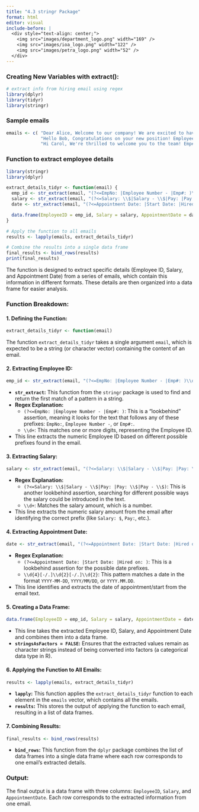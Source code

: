 ```yaml
---
title: "4.3 stringr Package"
format: html
editor: visual
include-before: |
  <div style="text-align: center;">
    <img src="images/department_logo.png" width="169" />
    <img src="images/ioa_logo.png" width="122" />
    <img src="images/petra_logo.png" width="52" />
  </div>
---
```


### **Creating New Variables with extract()**:

```r
# extract info from hiring email using regex
library(dplyr)
library(tidyr) 
library(stringr)
```

### Sample emails

```r
emails <- c( "Dear Alice, Welcome to our company! We are excited to have you on board. Your EmpNo: 12345; Salary: $55000; Appointment Date: 2023-06-01. Please reach out if you have any questions.",
             "Hello Bob, Congratulations on your new position! Employee Number - 67890 | Salary - $65000 | Start Date: 2023/07/15. We look forward to working with you.", 
             "Hi Carol, We're thrilled to welcome you to the team! Emp#: 54321 | Pay: 75000 USD | Hired on: 2023.08.20. Let us know if you need any assistance." )
```

### Function to extract employee details

```r
library(stringr)
library(dplyr)

extract_details_tidyr <- function(email) {
  emp_id <- str_extract(email, "(?<=EmpNo: |Employee Number - |Emp#: )\\d+")
  salary <- str_extract(email, "(?<=Salary: \\$|Salary - \\$|Pay: |Pay: \\$|Pay - \\$)\\d+")
  date <- str_extract(email, "(?<=Appointment Date: |Start Date: |Hired on: )\\d{4}[-/.]\\d{2}[-/.]\\d{2}")

  data.frame(EmployeeID = emp_id, Salary = salary, AppointmentDate = date, stringsAsFactors = FALSE)
}

# Apply the function to all emails
results <- lapply(emails, extract_details_tidyr)

# Combine the results into a single data frame
final_results <- bind_rows(results)
print(final_results)

```

The function is designed to extract specific details (Employee ID, Salary, and Appointment Date) from a series of emails, which contain this information in different formats. These details are then organized into a data frame for easier analysis.

### Function Breakdown:

#### 1. **Defining the Function:**

``` r
extract_details_tidyr <- function(email)
```

The function `extract_details_tidyr` takes a single argument `email`, which is expected to be a string (or character vector) containing the content of an email.

#### 2. **Extracting Employee ID:**

``` r
emp_id <- str_extract(email, "(?<=EmpNo: |Employee Number - |Emp#: )\\d+")
```

-   **`str_extract`:** This function from the `stringr` package is used to find and return the first match of a pattern in a string.
-   **Regex Explanation:**
    -   `(?<=EmpNo: |Employee Number - |Emp#: )`: This is a "lookbehind" assertion, meaning it looks for the text that follows any of these prefixes: `EmpNo:`, `Employee Number -`, or `Emp#:`.
    -   `\\d+`: This matches one or more digits, representing the Employee ID.
-   This line extracts the numeric Employee ID based on different possible prefixes found in the email.

#### 3. **Extracting Salary:**

``` r
salary <- str_extract(email, "(?<=Salary: \\$|Salary - \\$|Pay: |Pay: \\$|Pay - \\$)\\d+")
```

-   **Regex Explanation:**
    -   `(?<=Salary: \\$|Salary - \\$|Pay: |Pay: \\$|Pay - \\$)`: This is another lookbehind assertion, searching for different possible ways the salary could be introduced in the text.
    -   `\\d+`: Matches the salary amount, which is a number.
-   This line extracts the numeric salary amount from the email after identifying the correct prefix (like `Salary: $`, `Pay:`, etc.).

#### 4. **Extracting Appointment Date:**

``` r
date <- str_extract(email, "(?<=Appointment Date: |Start Date: |Hired on: )\\d{4}[-/.]\\d{2}[-/.]\\d{2}")
```

-   **Regex Explanation:**
    -   `(?<=Appointment Date: |Start Date: |Hired on: )`: This is a lookbehind assertion for the possible date prefixes.
    -   `\\d{4}[-/.]\\d{2}[-/.]\\d{2}`: This pattern matches a date in the format `YYYY-MM-DD`, `YYYY/MM/DD`, or `YYYY.MM.DD`.
-   This line identifies and extracts the date of appointment/start from the email text.

#### 5. **Creating a Data Frame:**

``` r
data.frame(EmployeeID = emp_id, Salary = salary, AppointmentDate = date, stringsAsFactors = FALSE)
```

-   This line takes the extracted Employee ID, Salary, and Appointment Date and combines them into a data frame.
-   **`stringsAsFactors = FALSE`:** Ensures that the extracted values remain as character strings instead of being converted into factors (a categorical data type in R).

#### 6. **Applying the Function to All Emails:**

``` r
results <- lapply(emails, extract_details_tidyr)
```

-   **`lapply`:** This function applies the `extract_details_tidyr` function to each element in the `emails` vector, which contains all the emails.
-   **`results`:** This stores the output of applying the function to each email, resulting in a list of data frames.

#### 7. **Combining Results:**

``` r
final_results <- bind_rows(results)
```

-   **`bind_rows`:** This function from the `dplyr` package combines the list of data frames into a single data frame where each row corresponds to one email's extracted details.

### Output:

The final output is a data frame with three columns: `EmployeeID`, `Salary`, and `AppointmentDate`. Each row corresponds to the extracted information from one email.
